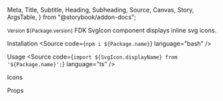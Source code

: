   Meta,
  Title,
  Subtitle,
  Heading,
  Subheading,
  Source,
  Canvas,
  Story,
  ArgsTable,
} from "@storybook/addon-docs";


<Meta title="Components/SvgIcon" />

<Title>SvgIcon</Title>
<Subtitle>
  <small>Version ${Package.version}</small>
</Subtitle>
<Subtitle>FDK SvgIcon component displays inline svg icons.</Subtitle>

<Heading>Installation</Heading>
<Source code={`npm i ${Package.name}`} language="bash" />

<Heading>Usage</Heading>
<Source
  code={`import ${SvgIcon.displayName} from '${Package.name}';`}
  language="ts"
/>

<Subheading>Icons</Subheading>

<Canvas>
  <Story name="applicationWindowStroke">
    <SC.Container title="applicationWindowStroke">
      <SvgIcon name="applicationWindowStroke" />
    </SC.Container>
  </Story>
  <Story name="arrowDownStroke">
    <SC.Container>
      <SvgIcon name="arrowDownStroke" />
    </SC.Container>
  </Story>
  <Story name="arrowLeftStroke">
    <SC.Container>
      <SvgIcon name="arrowLeftStroke" />
    </SC.Container>
  </Story>
  <Story name="arrowRightStroke">
    <SC.Container>
      <SvgIcon name="arrowRightStroke" />
    </SC.Container>
  </Story>
  <Story name="arrowUpStroke">
    <SC.Container>
      <SvgIcon name="arrowUpStroke" />
    </SC.Container>
  </Story>
  <Story name="bookBookmarkStroke">
    <SC.Container>
      <SvgIcon name="bookBookmarkStroke" />
    </SC.Container>
  </Story>
  <Story name="buildingStroke">
    <SC.Container>
      <SvgIcon name="buildingStroke" />
    </SC.Container>
  </Story>
  <Story name="calendarStroke">
    <SC.Container>
      <SvgIcon name="calendarStroke" />
    </SC.Container>
  </Story>
  <Story name="caretDownStroke">
    <SC.Container>
      <SvgIcon name="caretDownStroke" />
    </SC.Container>
  </Story>
  <Story name="checkStroke">
    <SC.Container>
      <SvgIcon name="checkStroke" />
    </SC.Container>
  </Story>
  <Story name="chevronDoubleDownStroke">
    <SC.Container>
      <SvgIcon name="chevronDoubleDownStroke" />
    </SC.Container>
  </Story>
  <Story name="chevronDoubleUpStroke">
    <SC.Container>
      <SvgIcon name="chevronDoubleUpStroke" />
    </SC.Container>
  </Story>
  <Story name="chevronDownStroke">
    <SC.Container>
      <SvgIcon name="chevronDownStroke" />
    </SC.Container>
  </Story>
  <Story name="chevronUpStroke">
    <SC.Container>
      <SvgIcon name="chevronUpStroke" />
    </SC.Container>
  </Story>
  <Story name="circleCheckStroke">
    <SC.Container>
      <SvgIcon name="circleCheckStroke" />
    </SC.Container>
  </Story>
  <Story name="circleExclamationPointStroke">
    <SC.Container>
      <SvgIcon name="circleExclamationPointStroke" />
    </SC.Container>
  </Story>
  <Story name="circleMinusStroke">
    <SC.Container>
      <SvgIcon name="circleMinusStroke" />
    </SC.Container>
  </Story>
  <Story name="circlePlusStroke">
    <SC.Container>
      <SvgIcon name="circlePlusStroke" />
    </SC.Container>
  </Story>
  <Story name="clockStroke">
    <SC.Container>
      <SvgIcon name="clockStroke" />
    </SC.Container>
  </Story>
  <Story name="crossStroke">
    <SC.Container>
      <SvgIcon name="crossStroke" />
    </SC.Container>
  </Story>
  <Story name="documentClockStroke">
    <SC.Container>
      <SvgIcon name="documentClockStroke" />
    </SC.Container>
  </Story>
  <Story name="documentFileStroke">
    <SC.Container>
      <SvgIcon name="documentFileStroke" />
    </SC.Container>
  </Story>
  <Story name="envelopeClosedStroke">
    <SC.Container>
      <SvgIcon name="envelopeClosedStroke" />
    </SC.Container>
  </Story>
  <Story name="fdkSpinner">
    <SC.Container>
      <SvgIcon name="fdkSpinner" />
    </SC.Container>
  </Story>
  <Story name="flagTriangleStroke">
    <SC.Container>
      <SvgIcon name="flagTriangleStroke" />
    </SC.Container>
  </Story>
  <Story name="folderClosedStroke">
    <SC.Container>
      <SvgIcon name="folderClosedStroke" />
    </SC.Container>
  </Story>
  <Story name="gearStroke">
    <SC.Container>
      <SvgIcon name="gearStroke" />
    </SC.Container>
  </Story>
  <Story name="globeGridStroke">
    <SC.Container>
      <SvgIcon name="globeGridStroke" />
    </SC.Container>
  </Story>
  <Story name="hourGlassStroke">
    <SC.Container>
      <SvgIcon name="hourGlassStroke" />
    </SC.Container>
  </Story>
  <Story name="infoModelStroke">
    <SC.Container>
      <SvgIcon name="infoModelStroke" />
    </SC.Container>
  </Story>
  <Story name="laptopCursorStroke">
    <SC.Container>
      <SvgIcon name="laptopCursorStroke" />
    </SC.Container>
  </Story>
  <Story name="linkExternalOutlineBold">
    <SC.Container>
      <SvgIcon name="linkExternalOutlineBold" />
    </SC.Container>
  </Story>
  <Story name="linkExternalOutlineRegular">
    <SC.Container>
      <SvgIcon name="linkExternalOutlineRegular" />
    </SC.Container>
  </Story>
  <Story name="listAscendingStroke">
    <SC.Container>
      <SvgIcon name="listAscendingStroke" />
    </SC.Container>
  </Story>
  <Story name="listDescendingStroke">
    <SC.Container>
      <SvgIcon name="listDescendingStroke" />
    </SC.Container>
  </Story>
  <Story name="listUnsortedStroke">
    <SC.Container>
      <SvgIcon name="listUnsortedStroke" />
    </SC.Container>
  </Story>
  <Story name="lockLockedStroke">
    <SC.Container>
      <SvgIcon name="lockLockedStroke" />
    </SC.Container>
  </Story>
  <Story name="lockOpenStroke">
    <SC.Container>
      <SvgIcon name="lockOpenStroke" />
    </SC.Container>
  </Story>
  <Story name="lockSemiOpenStroke">
    <SC.Container>
      <SvgIcon name="lockSemiOpenStroke" />
    </SC.Container>
  </Story>
  <Story name="magnifyingGlassStroke">
    <SC.Container>
      <SvgIcon name="magnifyingGlassStroke" />
    </SC.Container>
  </Story>
  <Story name="mapPinStroke">
    <SC.Container>
      <SvgIcon name="mapPinStroke" />
    </SC.Container>
  </Story>
  <Story name="pencilSlashStroke">
    <SC.Container>
      <SvgIcon name="pencilSlashStroke" />
    </SC.Container>
  </Story>
  <Story name="pencilStroke">
    <SC.Container>
      <SvgIcon name="pencilStroke" />
    </SC.Container>
  </Story>
  <Story name="plusStroke">
    <SC.Container>
      <SvgIcon name="plusStroke" />
    </SC.Container>
  </Story>
  <Story name="pinLocationStroke">
    <SC.Container>
      <SvgIcon name="pinLocationStroke" />
    </SC.Container>
  </Story>
  <Story name="semicheckedStroke">
    <SC.Container>
      <SvgIcon name="semicheckedStroke" />
    </SC.Container>
  </Story>
  <Story name="shieldLockLockedStroke">
    <SC.Container>
      <SvgIcon name="shieldLockLockedStroke" />
    </SC.Container>
  </Story>
  <Story name="smileyExcitedStroke">
    <SC.Container>
      <SvgIcon name="smileyExcitedStroke" />
    </SC.Container>
  </Story>
  <Story name="smileyHappyStroke">
    <SC.Container>
      <SvgIcon name="smileyHappyStroke" />
    </SC.Container>
  </Story>
  <Story name="smileyNeutralStroke">
    <SC.Container>
      <SvgIcon name="smileyNeutralStroke" />
    </SC.Container>
  </Story>
  <Story name="smileySadStroke">
    <SC.Container>
      <SvgIcon name="smileySadStroke" />
    </SC.Container>
  </Story>
  <Story name="speakBubbleLettersStroke">
    <SC.Container>
      <SvgIcon name="speakBubbleLettersStroke" />
    </SC.Container>
  </Story>
  <Story name="squareInfoStroke">
    <SC.Container>
      <SvgIcon name="squareInfoStroke" />
    </SC.Container>
  </Story>
  <Story name="squareThreeStroke">
    <SC.Container>
      <SvgIcon name="squareThreeStroke" />
    </SC.Container>
  </Story>
  <Story name="starStroke">
    <SC.Container>
      <SvgIcon name="starStroke" />
    </SC.Container>
  </Story>
  <Story name="tagStroke">
    <SC.Container>
      <SvgIcon name="tagStroke" />
    </SC.Container>
  </Story>
  <Story name="telephoneAnalogStroke">
    <SC.Container>
      <SvgIcon name="telephoneAnalogStroke" />
    </SC.Container>
  </Story>
  <Story name="triangleExclamationPointStroke">
    <SC.Container>
      <SvgIcon name="triangleExclamationPointStroke" />
    </SC.Container>
  </Story>
</Canvas>

<Heading>Props</Heading>
<ArgsTable of={SvgIcon} />
